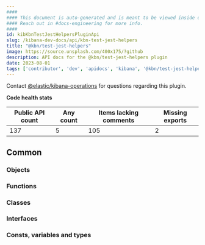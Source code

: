 ```yaml
---
####
#### This document is auto-generated and is meant to be viewed inside our experimental, new docs system.
#### Reach out in #docs-engineering for more info.
####
id: kibKbnTestJestHelpersPluginApi
slug: /kibana-dev-docs/api/kbn-test-jest-helpers
title: "@kbn/test-jest-helpers"
image: https://source.unsplash.com/400x175/?github
description: API docs for the @kbn/test-jest-helpers plugin
date: 2023-08-01
tags: ['contributor', 'dev', 'apidocs', 'kibana', '@kbn/test-jest-helpers']
---
```




Contact [@elastic/kibana-operations](https://github.com/orgs/elastic/teams/kibana-operations) for questions regarding this plugin.

**Code health stats**

| Public API count  | Any count | Items lacking comments | Missing exports |
|-------------------|-----------|------------------------|-----------------|
| 137 | 5 | 105 | 2 |

## Common

### Objects
<DocDefinitionList data={kbnTestJestHelpersObj.common.objects}/>

### Functions
<DocDefinitionList data={kbnTestJestHelpersObj.common.functions}/>

### Classes
<DocDefinitionList data={kbnTestJestHelpersObj.common.classes}/>

### Interfaces
<DocDefinitionList data={kbnTestJestHelpersObj.common.interfaces}/>

### Consts, variables and types
<DocDefinitionList data={kbnTestJestHelpersObj.common.misc}/>

